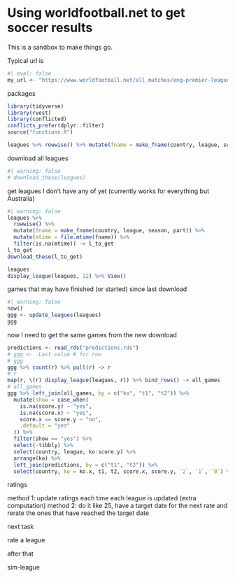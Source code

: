 # Using worldfootball.net to get soccer results

This is a sandbox to make things go.

Typical url is

```r
#| eval: false
my_url <- "https://www.worldfootball.net/all_matches/eng-premier-league-1996-1997/"
```

packages

```r
library(tidyverse)
library(rvest)
library(conflicted)
conflicts_prefer(dplyr::filter)
source("functions.R")
```



```r
leagues %>% rowwise() %>% mutate(fname = make_fname(country, league, season, part))
```


download all leagues

```r
#| warning: false
# download_these(leagues)
```

get leagues I don't have any of yet (currently works for everything but Australia)

```r
#| warning: false
leagues %>% 
  rowwise() %>% 
  mutate(fname = make_fname(country, league, season, part)) %>% 
  mutate(mtime = file.mtime(fname)) %>% 
  filter(is.na(mtime)) -> l_to_get
l_to_get
download_these(l_to_get)
```


```r
leagues
display_league(leagues, 12) %>% View()
```



games that may have finished (or started) since last download


```r
#| warning: false
now()
ggg <- update_leagues(leagues)
ggg
```

now I need to get the same games from the new download

```r
predictions <- read_rds("predictions.rds")
# ggg <- .Last.value # for row
# ggg
ggg %>% count(r) %>% pull(r) -> r
# r
map(r, \(r) display_league(leagues, r)) %>% bind_rows() -> all_games
# all_games
ggg %>% left_join(all_games, by = c("ko", "t1", "t2")) %>% 
  mutate(show = case_when(
    is.na(score.y) ~ "yes",
    is.na(score.x) ~ "yes",
    score.x == score.y ~ "no",
    .default = "yes"
  )) %>% 
  filter(show == "yes") %>% 
  select(-tibbly) %>% 
  select(country, league, ko:score.y) %>% 
  arrange(ko) %>% 
  left_join(predictions, by = c("t1", "t2")) %>% 
  select(country, ko = ko.x, t1, t2, score.x, score.y, `2`, `1`, `0`) %>% View()
```


ratings

method 1: update ratings each time each league is updated (extra computation)
method 2: do it like 25, have a target date for the next rate and rerate the ones that have reached the target date

next task

rate a league

after that

sim-league

